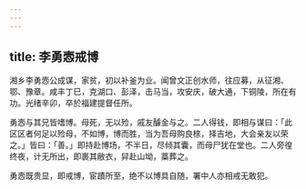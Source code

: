 ```yaml
---
---
---
```

title: 李勇悫戒博
---



湘乡李勇悫公成谋，家贫，初以补釜为业。闻曾文正创水师，往应募，从征湘、鄂、豫章。咸丰丁巳，克湖口、彭泽，击马当，攻安庆，破大通，下铜陵，所在有功。光绪辛卯，卒於福建提督任所。

勇悫与其兄皆嗜博。母死，无以殓，戚友醵金与之。二人得钱，即相与谋曰：「此区区者何足以殓母，不如博，博而胜，当为吾母购良榇，择吉地，大会亲友以荣之。」皆曰：「善。」即持赴博场，不半日，尽倾其囊，而母尸犹在堂也。二人旁徨终夜，计无所出，即裹其敝衣，舁赴山坳，藁葬之。

勇悫既贵显，即戒博，宦蹟所至，绝不以博具自随，署中人亦相戒无敢犯。